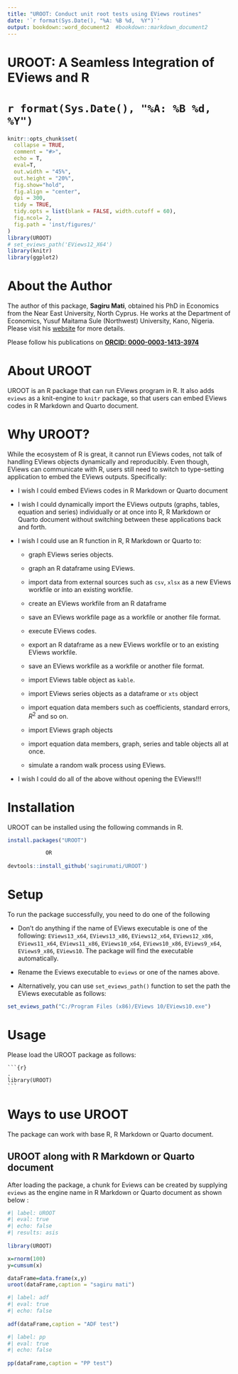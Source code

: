 ```yaml
---
title: "UROOT: Conduct unit root tests using EViews routines"
date: '`r format(Sys.Date(), "%A: %B %d,  %Y")`'
output: bookdown::word_document2  #bookdown::markdown_document2
---
```



# UROOT: A Seamless Integration of EViews and R {-}

# `r format(Sys.Date(), "%A: %B %d,  %Y")` {-}

```r
knitr::opts_chunk$set(
  collapse = TRUE,
  comment = "#>", 
  echo = T,
  eval=T,
  out.width = "45%",
  out.height = "20%",
  fig.show="hold",
  fig.align = "center",
  dpi = 300,
  tidy = TRUE,
  tidy.opts = list(blank = FALSE, width.cutoff = 60),
  fig.ncol= 2,
  fig.path = 'inst/figures/'
)
library(UROOT)
# set_eviews_path('EViews12_X64')
library(knitr)
library(ggplot2)
```

 <!-- <img src="inst/figures/UROOT.png" align="right" width="120" /> -->

<!-- badges: start -->
<!-- [![CRAN_Status_Badge](https://www.r-pkg.org/badges/version/UROOT)](https://cran.r-project.org/package=UROOT) -->
<!-- [![CRAN_Status_Badge](https://cranlogs.r-pkg.org/badges/grand-total/UROOT?color=49C31B)](https://cranlogs.r-pkg.org/badges/grand-total/UROOT?color=49C31B) -->
<!-- [![](https://cranlogs.r-pkg.org/badges/UROOT?color=49C31B)](https://cranlogs.r-pkg.org/badges/UROOT?color=49C31B) -->
<!-- [![R-CMD-check](https://github.com/sagirumati/UROOT/actions/workflows/check-standard.yaml/badge.svg)](https://github.com/sagirumati/UROOT/actions/workflows/check-standard.yaml) -->
<!-- badges: end -->


# About the Author

The author of this package, **Sagiru Mati**, obtained his PhD in
Economics from the Near East University, North Cyprus. He works at the
Department of Economics, Yusuf Maitama Sule (Northwest) University,
Kano, Nigeria. Please visit his [website](https://smati.com.ng) for more
details.

Please follow his publications on [**ORCID: 0000-0003-1413-3974**](https://orcid.org/0000-0003-1413-3974)




# About UROOT

UROOT is an R package that can run EViews program in R. It also adds `eviews` as a knit-engine to `knitr` package, so that users can embed EViews codes in  R Markdown and Quarto document.

# Why UROOT?

While the ecosystem of R is great, it cannot run EViews codes, not talk of handling EViews objects dynamically and reproducibly. Even though, EViews can communicate with R, users still need to switch to type-setting application to embed the EViews outputs. Specifically:

* I wish I could embed EViews codes in R Markdown or Quarto document

* I wish I could dynamically import the EViews outputs (graphs, tables, equation and series) individually or at once into R, R Markdown or Quarto document without switching between these applications back and forth.

* I wish I could use an R function in R, R Markdown or Quarto to:
  
    * graph EViews series objects.

    * graph an R dataframe using EViews.

    * import data from external sources such as `csv`, `xlsx` as a new EViews workfile or into an existing workfile.

    * create an EViews workfile from an R dataframe

    * save an EViews workfile page as a workfile or another file format.

    * execute EViews codes.

    * export an R dataframe as a new EViews workfile or to an existing EViews workfile.

    * save an EViews workfile as a workfile or another file format.
  
    * import EViews table object as `kable`.
  
    * import EViews series objects as a dataframe or `xts` object
  
    * import equation data members such as coefficients, standard errors, $R^2$ and so on.
  
    * import EViews graph objects
  
    * import equation data members, graph, series and table objects all at once.

    * simulate a random walk process using EViews.

* I wish I could do all of the above without opening the EViews!!!

# Installation

UROOT can be installed using the following commands in R.

```r
install.packages("UROOT") 

            OR
            
devtools::install_github('sagirumati/UROOT')
```

# Setup

To run the package successfully, you need to do one of the following

* Don't do anything if the name of EViews executable is one of the following: `EViews13_x64`,  `EViews13_x86`, `EViews12_x64`, `EViews12_x86`, `EViews11_x64`,  `EViews11_x86`, `EViews10_x64`,  `EViews10_x86`, `EViews9_x64`, `EViews9_x86`, `EViews10`. The package will find the executable automatically.

* Rename the Eviews executable to `eviews` or one of the names above.

* Alternatively, you can use `set_eviews_path()` function to set the path the EViews executable as follows:

```r
set_eviews_path("C:/Program Files (x86)/EViews 10/EViews10.exe")

```



# Usage

Please load the UROOT package as follows:

    ```{r}                                                                .
    library(UROOT)
    ```

# Ways to use UROOT

The package can work with base R, R Markdown or Quarto document.

## UROOT along with R Markdown or Quarto document

After loading the package, a chunk for Eviews can be created by supplying `eviews` as the engine name in R Markdown or Quarto document as shown below :


```r
#| label: UROOT
#| eval: true
#| echo: false
#| results: asis
    
library(UROOT)

x=rnorm(100)
y=cumsum(x)

dataFrame=data.frame(x,y)
uroot(dataFrame,caption = "sagiru mati")
```



```r
#| label: adf
#| eval: true
#| echo: false
    
adf(dataFrame,caption = "ADF test")
```


```r
#| label: pp
#| eval: true
#| echo: false
    
pp(dataFrame,caption = "PP test")
```
